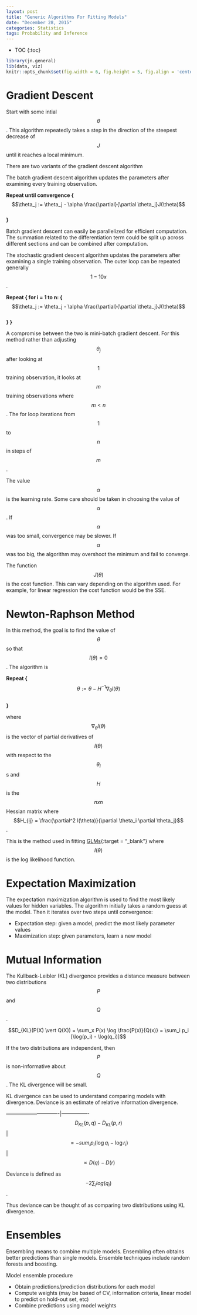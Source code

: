 ```yaml
---
layout: post
title: "Generic Algorithms For Fitting Models"
date: "December 28, 2015"
categories: Statistics
tags: Probability and Inference
---
```


* TOC
{:toc}

```r
library(jn.general)
lib(data, viz)
knitr::opts_chunk$set(fig.width = 6, fig.height = 5, fig.align = 'center')
```


# Gradient Descent
Start with some intial $$\theta$$. This algorithm repeatedly takes a step in the direction of the steepest decrease of $$J$$ until it reaches a local minimum. 

There are two variants of the gradient descent algorithm

The batch gradient descent algorithm updates the parameters after examining every training observation.

**Repeat until convergence {** <br>
  $$\theta_j := \theta_j - \alpha \frac{\partial}{\partial \theta_j}J(\theta)$$ <br>
**}**

Batch gradient descent can easily be parallelized for efficient computation. The summation related to the differentiation term could be split up across different sections and can be combined after computation.

The stochastic gradient descent algorithm updates the parameters after examining a single training observation. The outer loop can be repeated generally $$1-10x$$.

**Repeat { for i = 1 to n: {** <br>
      $$\theta_j := \theta_j - \alpha \frac{\partial}{\partial \theta_j}J(\theta)$$ <br>
**} }**

A compromise between the two is mini-batch gradient descent. For this method rather than adjusting $$\theta_j$$ after looking at $$1$$ training observation, it looks at $$m$$ training observations where $$m < n$$. The for loop iterations from $$1$$ to $$n$$ in steps of $$m$$. 

The value $$\alpha$$ is the learning rate. Some care should be taken in choosing the value of $$\alpha$$. If $$\alpha$$ was too small, convergence may be slower. If $$\alpha$$ was too big, the algorithm may overshoot the minimum and fail to converge. 

The function $$J(\theta)$$ is the cost function. This can vary depending on the algorithm used. For example, for linear regression the cost function would be the SSE. 

# Newton-Raphson Method
In this method, the goal is to find the value of $$\theta$$ so that $$l(\theta) = 0$$. The algorithm is 

**Repeat {** <br>
  $$\theta := \theta - H^{-1} \nabla_{\theta} l(\theta)$$ <br>
**}**

where $$ \nabla_{\theta} l(\theta)$$ is the vector of partial derivatives of $$l(\theta)$$ with respect to the $$\theta_i$$s and $$H$$ is the $$nxn$$ Hessian matrix where $$H_{ij} = \frac{\partial^2 l(\theta)}{\partial \theta_i \partial \theta_j}$$. 

This is the method used in fitting [GLMs][glm_basics_post]{:target = "_blank"} where $$l(\theta)$$ is the log likelihood function.

# Expectation Maximization
The expectation maximization algorithm is used to find the most likely values for hidden variables. The algorithm initially takes a random guess at the model. Then it iterates over two steps until convergence:

* Expectation step: given a model, predict the most likely parameter values
* Maximization step: given parameters, learn a new model

# Mutual Information

The Kullback-Leibler (KL) divergence provides a distance measure between two distributions $$P$$ and $$Q$$. 

$$D_{KL}(P(X) \vert Q(X)) = \sum_x P(x) \log \frac{P(x)}{Q(x)} = \sum_i p_i [\log(p_i) - \log(q_i)]$$

If the two distributions are independent, then $$P$$ is non-informative about $$Q$$. The KL divergence will be small. 

KL divergence can be used to understand comparing models with divergence. Deviance is an estimate of relative information divergence.


-------------------------------|----------------
$$D_{KL}(p,q) - D_{KL}(p, r)$$ | $$ = -sum_i p_i (\log q_i - \log r_i)$$ 
                               | $$ \propto D(q) - D(r)$$
                               
Deviance is defined as $$-2\sum_i log(q_i)$$.

Thus deviance can be thought of as comparing two distributions using KL divergence. 

# Ensembles

Ensembling means to combine multiple models. Ensembling often obtains better predictions than single models. Ensemble techniques include random forests and boosting. 

Model ensemble procedure

* Obtain predictions/prediction distributions for each model
* Compute weights (may be based of CV, information criteria, linear model to predict on hold-out set, etc)
* Combine predictions using model weights

[glm_basics_post]: http://jennguyen1.github.io/nhuyhoa//2015/11/GLM-Basics.html#fitting-glm

